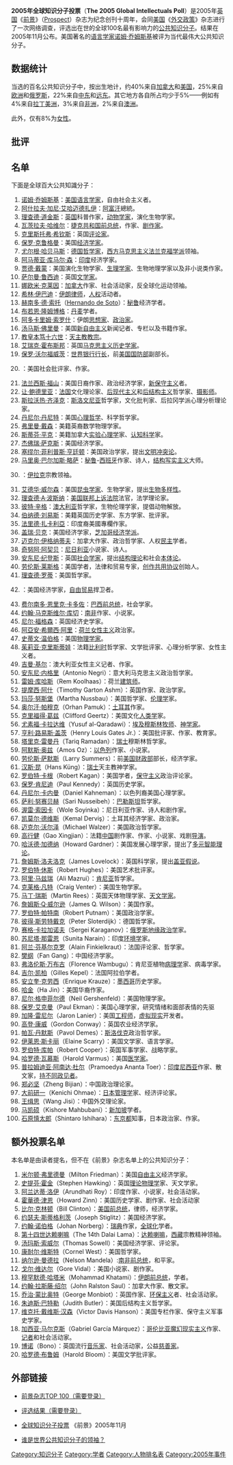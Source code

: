 {{update|time=2019-09-07T14:23:02+00:00}}
{{Link style|time=2015-12-13T12:06:21+00:00}}

'''2005年全球知识分子投票'''（'''The 2005 Global Intellectuals Poll'''）是2005年[[英国|英国]]《[[前景_(杂志)|前景]]》（[[:en:Prospect_(magazine)|Prospect]]）杂志为纪念创刊十周年，会同[[美国|美国]]《[[外交政策_(杂志)|外交政策]]》杂志进行了一次网络调查，评选出在世的全球100名最有影响力的[[公共知识分子|公共知识分子]]。结果在2005年11月公布。美国著名的[[语言学家|语言学家]][[诺姆·乔姆斯基|诺姆·乔姆斯基]]被评为当代最伟大公共知识分子。

== 数据统计 ==
当选的百名公共知识分子中，按出生地计，约40%来自[[加拿大|加拿大]]和[[美国|美国]]，25%来自[[欧洲|欧洲]]和[[俄罗斯|俄罗斯]]，22%来自[[中东|中东]]和[[远东|远东]]。其它地方各自所占均少于5%——例如有4%来自[[拉丁美洲|拉丁美洲]]，3%来自[[非洲|非洲]]，2%来自[[澳洲|澳洲]]。

此外，仅有8%为[[女性|女性]]。
== 批评 ==
{{Citation needed|尽管本次投票是网上自由投票，不过网上投票有可能导致有组织性投票，也有很多人是按照候选者的国际和语言进行投票——这些都导致了投票的公正性、准确性和权威性收到质疑。|time=}}

== 名单 ==
下面是全球百大公共知識分子：
# [[诺姆·乔姆斯基|诺姆·乔姆斯基]]：[[美国|美国]][[语言学家|语言学家]]，自由社会主义者。
# [[阿什拉夫·加尼·艾哈迈德扎伊|阿什拉夫·加尼·艾哈迈德扎伊]]：[[阿富汗|阿富汗]]總統。
# [[理查德·道金斯|理查德·道金斯]]：[[英国|英国]]科普作家，[[动物学家|动物学家]]，演化生物学家。
# [[瓦茨拉夫·哈维尔|瓦茨拉夫·哈维尔]]：[[捷克共和国总统|捷克共和国前总统]]，作家、[[剧作家|剧作家]]。
# [[克里斯托弗·希钦斯|克里斯托弗·希钦斯]]：英国[[评论家|评论家]]。
# [[保罗·克鲁格曼|保罗·克鲁格曼]]：美国[[经济学家|经济学家]]。
# [[尤尔根·哈贝马斯|尤尔根·哈贝马斯]]：[[德国|德国]][[哲学家|哲学家]]，[[西方马克思主义|西方马克思主义]][[法兰克福学派|法兰克福学派]]领袖。
# [[阿马蒂亚·库马尔·森|阿马蒂亚·库马尔·森]]：[[印度|印度]]经济学家。
# [[贾德·戴蒙|贾德·戴蒙]]：美国演化生物学家、[[生理学家|生理学家]]、生物地理学家以及非小说类作家。
# [[萨尔曼·鲁西迪|萨尔曼·鲁西迪]]：英国[[文学家|文学家]]。
# [[娜欧米·克莱因|娜欧米·克莱因]]：[[加拿大|加拿大]]作家、社会活动家，反全球化运动领袖。
# [[希林·伊巴迪|希林·伊巴迪]]：[[伊朗|伊朗]][[律师|律师]]，[[人权|人权]]活动者。
# [[赫南多·德·索托|赫南多·德·索托]]（[[:en:Hernando_de_Soto|Hernando de Soto]]）：[[秘鲁|秘鲁]]经济学者。 
# [[布若恩·隆姆博格|布若恩·隆姆博格]]：[[丹麦|丹麦]]学者。
# [[阿多卡里姆·索罗什|阿多卡里姆·索罗什]]：伊朗[[思想家|思想家]]、[[政治家|政治家]]。
# [[汤马斯·佛里曼|汤马斯·佛里曼]]：美国[[新自由主义|新自由主义]]新闻记者、专栏以及书籍作家。
# [[本笃十六世|教皇本笃十六世]]：[[天主教|天主教]][[教宗|教宗]]。
# [[艾瑞克·霍布斯邦|艾瑞克·霍布斯邦]]：英国[[马克思主义|马克思主义]][[历史学家|历史学家]]。
# [[保罗·沃尔福威茨|保罗·沃尔福威茨]]：[[世界银行行长|世界银行行长]]，前[[美国国防部|美国国防部]]副部长。
# {{le|卡米拉·帕格利亚|Camille Paglia}}：美国社会批评家、作家。
# [[法兰西斯·福山|法兰西斯·福山]]：美国日裔作家、政治经济学家，[[新保守主义|新保守主义]]者。
# [[让·鲍德里亚|让·鲍德里亚]]：[[法国|法国]]文化理论家、[[后现代主义|后现代主义]]和[[后结构主义|后结构主义]]哲学家、[[摄影师|摄影师]]。
# [[斯拉沃热·齐泽克|斯拉沃热·齐泽克]]：[[斯洛文尼亚|斯洛文尼亚]]哲学家，文化批判家、后拉冈学派心理分析理论家。
# [[丹尼尔·丹尼特|丹尼尔·丹尼特]]：美国[[心理哲学|心理哲学]]、科学哲学家。
# [[弗里曼·戴森|弗里曼·戴森]]：美籍英裔数学物理学家。
# [[斯蒂芬·平克|斯蒂芬·平克]]：美籍加拿大[[实验心理学|实验心理学]]家、[[认知科学|认知科学]]家。
# [[杰佛瑞·萨克斯|杰佛瑞·萨克斯]]：美国经济学家。
# [[塞缪尔·菲利普斯·亨廷顿|塞缪尔·菲利普斯·亨廷顿]]：美国政治学家，提出[[文明冲突论|文明冲突论]]。
# [[马里奥·巴尔加斯·略萨|马里奥·巴尔加斯·略萨]]：[[秘鲁|秘鲁]]-[[西班牙|西班牙]]作家、诗人，[[结构写实主义|结构写实主义]]大师。
# {{le|阿里·西斯坦尼|Grand Ayatollah Ali al-Sistani|大阿雅图拉阿里·西斯坦尼}}：[[伊拉克|伊拉克]]宗教领袖。
# [[艾德华·威尔森|艾德华·威尔森]]：美国[[昆虫学家|昆虫学家]]、生物学家，提出[[生物多样性|生物多样性]]。
# [[理查德·A·波斯纳|理查德·A·波斯纳]]：[[美国联邦上诉法院|美国联邦上诉法院]]法官，法学理论家。
# [[彼特·辛格|彼特·辛格]]：[[澳大利亚|澳大利亚]]哲学家，生物伦理学家，提倡动物解放。
# [[伯纳德·刘易斯|伯纳德·刘易斯]]：美籍英国历史学家、东方学家、批评家。
# [[法里德·扎卡利亞|法里德·扎卡利亞]]：印度裔美國專欄作家。
# [[盖瑞·贝克|盖瑞·贝克]]：美国经济学家，[[芝加哥经济学派|芝加哥经济学派]]。
# [[叶礼庭|迈克尔·伊格纳蒂夫]]：加拿大作家、政治哲学家、人权[[民主|民主]]学者。
# [[奇努阿·阿契贝|奇努阿·阿契贝]]：[[尼日利亚|尼日利亚]]小说家、诗人。
# [[安东尼·纪登斯|安东尼·纪登斯]]：英国[[社会学家|社会学家]]，提出[[结构理论|结构理论]]和社会[[本体论|本体论]]。
# [[劳伦斯·莱斯格|劳伦斯·莱斯格]]：美国学者，法律和贸易专家，[[创作共用协议|创作共用协议]]创始人。
# [[理查德·罗蒂|理查德·罗蒂]]：美国哲学家。
# {{le|贾格迪什·巴格沃蒂|Jagdish Bhagwati}}：美国经济学家，[[自由贸易|自由贸易]]捍卫者。
# [[费尔南多·恩里克·卡多佐|费尔南多·恩里克·卡多佐]]：[[巴西总统|巴西前总统]]，社会学家。
# [[约翰·马克斯维尔·库切|约翰·马克斯维尔·库切]]：[[南非|南非]]作家、小说家。
# [[尼尔·福格森|尼尔·福格森]]：英国经济史学家。
# [[阿亞安·希爾西·阿里|阿亞安·希爾西·阿里]]：[[荷兰|荷兰]][[女性主义|女性主义]]政治家。
# [[史蒂文·温伯格|史蒂文·温伯格]]：美国[[物理学家|物理学家]]。
# [[茱莉亚·克里斯蒂娃|茱莉亚·克里斯蒂娃]]：法籍[[比利时|比利时]]哲学家、文学批评家、心理分析学家、女性主义者。
# [[吉曼·基尔|吉曼·基尔]]：澳大利亚女性主义记者、作家。 
# [[安东尼·内格里|安东尼·内格里]]（Antonio Negri）：意大利马克思主义政治哲学家。
# [[雷姆·库哈斯|雷姆·库哈斯]]（Rem Koolhaas）：荷兰[[建筑师|建筑师]]。
# [[提摩西·阿什|提摩西·阿什]]（Timothy Garton Ashm）：英国作家、政治学家。
# [[玛莎·努斯堡|玛莎·努斯堡]]（Martha Nussbau）：美国哲学家、[[伦理学|伦理学]]家。
# [[奥尔汗·帕穆克|奥尔汗·帕穆克]]（Orhan Pamuk）：[[土耳其|土耳其]]作家。
# [[克里福得·葛兹|克里福得·葛兹]]（Clifford Geertz）：美国文化[[人类学|人类学]]家。
# [[尤素福·卡拉达维|尤素福·卡拉达维]]（Yusuf al-Qaradawi）：[[埃及|埃及]][[穆斯林|穆斯林]][[牧师|牧师]]、[[神学家|神学家]]。
# [[亨利·路易斯·盖茨|亨利·路易斯·盖茨]]（Henry Louis Gates Jr.）：美国批评家、作家、教育家。
# [[塔里克·雷曼丹|塔里克·雷曼丹]]（Tariq Ramadan）：[[瑞士|瑞士]]穆斯林哲学家。
# [[阿默斯·奥兹|阿默斯·奥兹]]（Amos Oz）：[[以色列|以色列]]作家、小说家。
# [[劳伦斯·萨默斯|劳伦斯·萨默斯]]（Larry Summers）：前[[美国财政部|美国财政部]]部长，经济学家。
# [[汉斯·昆|汉斯·昆]]（Hans Küng）：[[瑞士|瑞士]]天主教神学家。
# [[罗伯特·卡根|罗伯特·卡根]]（Robert Kagan）：美国学者，[[保守主义|保守主义]]政治评论家。
# [[保罗·肯尼迪|保罗·肯尼迪]]（Paul Kennedy）：英国历史学家。
# [[丹尼尔·卡内曼|丹尼尔·卡内曼]]（Daniel Kahneman）：以色列裔美国心理学家。
# [[萨利·努赛贝赫|萨利·努赛贝赫]]（Sari Nusseibeh）：[[巴勒斯坦|巴勒斯坦]]哲学家。
# [[渥雷·索因卡|渥雷·索因卡]]（Wole Soyinka）：尼日利亚作家、诗人和剧作家。
# [[凯莫尔·德维斯|凯莫尔·德维斯]]（Kemal Derviş）：土耳其经济学家、政治家。
# [[迈克尔·沃尔泽|迈克尔·沃尔泽]]（Michael Walzer）：美国政治哲学家。
# [[高行健|高行健]]（Gao Xingjian）：法籍[[中国|中国]]剧作家、作家、小说家、戏剧[[导演|导演]]。
# [[哈沃德·加德纳|哈沃德·加德纳]]（Howard Gardner）：美国发展心理学家，提出了[[多元智能理论|多元智能理论]]。
# [[詹姆斯·洛夫洛克|詹姆斯·洛夫洛克]]（James Lovelock）：英国科学家，提出[[盖亚假说|盖亚假说]]。
# [[罗伯特·休斯|罗伯特·休斯]]（Robert Hughes）：美国艺术批评家。 
# [[阿里·马兹瑞|阿里·马兹瑞]]（Ali Mazrui）：[[肯尼亚|肯尼亚]]哲学家。
# [[克莱格·凡特|克莱格·凡特]]（Craig Venter）：美国生物学家。
# [[马丁·瑞斯|马丁·瑞斯]]（Martin Rees）：英国天体物理学家、[[天文学家|天文学家]]。
# [[詹姆斯·Q·威尔逊|詹姆斯·Q·威尔逊]]（James Q. Wilson）：美国作家。
# [[罗伯特·帕特南|罗伯特·帕特南]]（Robert Putnam）：美国政治学家。
# [[彼得·斯劳特戴克|彼得·斯劳特戴克]]（Peter Sloterdijk）：德国哲学家。
# [[赛格·卡拉加诺夫|赛格·卡拉加诺夫]]（Sergei Karaganov）：[[俄罗斯|俄罗斯]][[地缘政治学|地缘政治学]]家。
# [[苏尼塔·那雷恩|苏尼塔·那雷恩]]（Sunita Narain）：印度[[环境学|环境学]]家。
# [[阿兰·芬基尔克罗|阿兰·芬基尔克罗]]（Alain Finkielkraut）：法国评论家、哲学家。
# [[樊纲|樊纲]]（Fan Gang）：中国经济学家。
# [[弗洛伦斯·万布古|弗洛伦斯·万布古]]（Florence Wambugu）：肯尼亚植物[[病理学|病理学]]家、病毒学家。
# [[吉尔·凯柏|吉尔·凯柏]]（Gilles Kepel）：法国阿拉伯学者。
# [[安立奎·克劳西|安立奎·克劳西]]（Enrique Krauze）：[[墨西哥|墨西哥]]历史学家。
# [[哈金|哈金]]（Ha Jin）：美国华裔作家。
# [[尼尔·格申菲尔德|尼尔·格申菲尔德]]（Neil Gershenfeld）：美国物理学家。
# [[保罗·艾克曼|保罗·艾克曼]]（Paul Ekman）：美国心理学家，研究情绪和面部表情的先驱
# [[加隆·雷尼尔|加隆·雷尼尔]]（Jaron Lanier）：美国[[工程师|工程师]]，[[虚拟现实|虚拟现实]]开发者。
# [[高登·康威|高登·康威]]（Gordon Conway）：英国农业经济学家。
# [[帕瓦·丹默斯|帕瓦·丹默斯]]（Pavol Demes）：[[斯洛伐克|斯洛伐克]]政治哲学家。
# [[伊莱恩·斯卡丽|伊莱恩·斯卡丽]]（Elaine Scarry）：美国文学家、语言学家。
# [[罗伯特·库帕|罗伯特·库帕]]（Robert Cooper）：英国军事学家、战略学家。
# [[哈罗德·瓦慕斯|哈罗德·瓦慕斯]]（Harold Varmus）：美国[[医学家|医学家]]。
# [[普拉姆迪亚·阿南达·杜尔|普拉姆迪亚·阿南达·杜尔]]（Pramoedya Ananta Toer）：[[印度尼西亚|印度尼西亚]]作家、散文家，[[持不同政见者|持不同政见者]]。
# [[郑必坚|郑必坚]]（Zheng Bijian）：中国政治理论家。
# [[大前研一|大前研一]]（Kenichi Ohmae）：[[日本|日本]][[管理学|管理学]]家、经济评论家。
# [[王缉思|王缉思]]（Wang Jisi）：中国外交理论家。
# [[马凯硕|马凯硕]]（Kishore Mahbubani）：[[新加坡|新加坡]]学者。
# [[石原慎太郎|石原慎太郎]]（Shintaro Ishihara）：[[东京都|东京都]]知事，日本政治家、作家。

== 额外投票名单 ==
本名单是由读者提名，但不在《前景》杂志名单上的公共知识分子：
# [[米尔顿·弗里德曼|米尔顿·弗里德曼]]（Milton Friedman）：美国[[自由主义|自由主义]]经济学家。
# [[史提芬·霍金|史提芬·霍金]]（Stephen Hawking）：英国[[理论物理学|理论物理学]]家、天文学家。
# [[阿兰达蒂·洛伊|阿兰达蒂·洛伊]]（Arundhati Roy）：印度作家、小说家，社会活动家。
# [[霍華德·津恩|霍華德·津恩]]（Howard Zinn）：美国历史学家、剧作家、社会活动家
# [[比尔·克林顿|比尔·克林顿]]（Bill Clinton）：[[美国总统|美国前总统]]，律师，经济学家。
# [[约瑟夫·斯蒂格利茨|约瑟夫·斯蒂格利茨]]（Joseph Stiglitz）：美国经济学家。
# [[约翰·诺伯格|约翰·诺伯格]]（Johan Norberg）：[[瑞典|瑞典]]作家，[[全球化|全球化]]学者。
# [[第十四世达赖喇嘛|第十四世达赖喇嘛]]（The 14th Dalai Lama）：[[达赖喇嘛|达赖喇嘛]]，[[西藏|西藏]]宗教精神领袖。
# [[汤玛斯·索威尔|汤玛斯·索威尔]]（Thomas Sowell）：美国经济学家、评论家。
# [[康耐尔·维斯特|康耐尔·维斯特]]（Cornel West）：美国哲学家。
# [[纳尔逊·曼德拉|纳尔逊·曼德拉]]（Nelson Mandela）:[[南非总统|南非前总统]]，和平家。
# [[戈尔·维达尔|戈尔·维达尔]]（Gore Vidal）：美国小说家、剧作家。
# [[穆罕默德·哈塔米|穆罕默德·哈塔米]]（Mohammad Khatami）：[[伊朗总统|伊朗前总统]]，学者。
# [[约翰·拉斯藤·绍尔|约翰·拉斯藤·绍尔]]（John Ralston Saul）：加拿大作家、散文家。
# [[乔治·蒙比奥特|乔治·蒙比奥特]]（George Monbiot）：英国作家、[[环保主义|环保主义]]者、社会活动家。
# [[朱迪斯·巴特勒|朱迪斯·巴特勒]]（Judith Butler）：美国后结构主义哲学家。
# [[维克托·戴维斯·汉森|维克托·戴维斯·汉森]]（Victor Davis Hanson）：美国专栏作家、保守主义军事史学家。
# [[加西亚·马尔克斯|加西亚·马尔克斯]]（Gabriel García Márquez）：[[哥伦比亚|哥伦比亚]][[魔幻现实主义|魔幻现实主义]]作家、[[记者|记者]]和社会活动家。
# [[博诺|博诺]]（Bono）：英国流行[[音乐家|音乐家]]、社会活动家，公益[[慈善家|慈善家]]。
# [[哈罗德·布鲁姆|哈罗德·布鲁姆]]（Harold Bloom）：美国文学批评家。

== 外部链接 ==
* {{en}}[http://www.foreignpolicy.com/story/cms.php?story_id=3249 前景杂志TOP 100（需要登录）]{{Wayback|url=http://www.foreignpolicy.com/story/cms.php?story_id=3249 |date=20140907030435 }}
* {{en}}[http://www.foreignpolicy.com/story/cms.php?story_id=3260 评选结果（需要登录）]{{Wayback|url=http://www.foreignpolicy.com/story/cms.php?story_id=3260 |date=20051025155541 }} 
* {{en}}[http://www.prospect-magazine.co.uk/article_details.php?id=7078&issue=512&category=174&author=&AuthKey=c5f15f1484e2fd851d15e672190f40e2 全球知识分子投票] 《前景》2005年11月
* {{en}}[http://www.infoplease.com/spot/topintellectuals.html 谁是世界公共知识分子的领袖？]{{Wayback|url=http://www.infoplease.com/spot/topintellectuals.html |date=20200615104541 }}

[[Category:知识分子|Category:知识分子]]
[[Category:学者|Category:学者]]
[[Category:人物排名表|Category:人物排名表]]
[[Category:2005年事件|Category:2005年事件]]